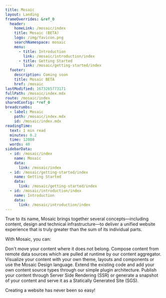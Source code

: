 ```yaml
---
title: Mosaic
layout: Landing
frameOverrides: &ref_0
  header:
    homeLink: /mosaic/index
    title: Mosaic (BETA)
    logo: /img/favicon.png
    searchNamespace: mosaic
    menu:
      - title: Introduction
        link: /mosaic/introduction/index
      - title: Getting Started
        link: /mosaic/getting-started/index
  footer:
    description: Coming soon
    title: Mosaic BETA
    href: /mosaic
lastModified: 1673265773171
fullPath: /mosaic/index.mdx
route: /mosaic/index
sharedConfig: *ref_0
breadcrumbs:
  - label: Mosaic
    path: /mosaic/index.mdx
    id: /mosaic/index.mdx
readingTime:
  text: 1 min read
  minutes: 0.2
  time: 12000
  words: 40
sidebarData:
  - id: /mosaic/index
    name: Mosaic
    data:
      link: /mosaic/index
  - id: /mosaic/getting-started/index
    name: Getting Started
    data:
      link: /mosaic/getting-started/index
  - id: /mosaic/introduction/index
    name: Introduction
    data:
      link: /mosaic/introduction/index
---
```


<Hero
  description="Build powerful documentation sites using our NEW scalable solution, watch this space for more developments"
  eyebrow="Mosaic is currently in BETA"
  image="/img/hero.png"
  title="Mosaic"
  variant="fullWidth"
/>

True to its name, Mosaic brings together several concepts—including content, design and technical infrastructure—to deliver a unified website experience that is truly greater than the sum of its individual parts.

With Mosaic, you can:

<Cards>
  <Card step="01" title="Content Aggregator">
    Don't move your content where it does not belong. Compose content from remote data sources which
    are pulled at runtime by our content aggregator.
  </Card>
  <Card step="02" title="Fully Customisable">
    Visualize your content with your own theme, layouts and components or use the Mosaic Design
    language.
  </Card>
  <Card step="03" title="Easily Extended">
    Extend the existing code and add your own content source types through our simple plugin
    architecture.
  </Card>
  <Card step="04" title="Hybrid Deployment">
    Publish your content through Server Side Rendering (SSR) or generate a snapshot of your content
    and serve it as a Statically Generated Site (SGS).
  </Card>
</Cards>

Creating a website has never been so easy!
